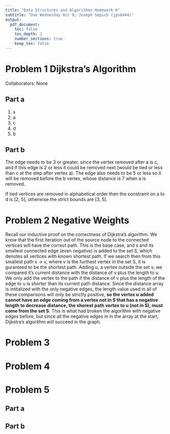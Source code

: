 ```yaml
---
title: "Data Structures and Algorithms Homework 6"
subtitle: "Due Wednesday Oct 9; Joseph Sepich (jps6444)"
output:
  pdf_document:
    toc: false
    toc_depth: 2
    number_sections: true
    keep_tex: false
---
```



# Problem 1 Dijkstra's Algorithm

Collaborators: None

## Part a

1. s
2. a
3. c
4. d
5. b

\pagebreak

## Part b

The edge needs to be 3 or greater, since the vertex removed after a is c, and if this edge is 2 or less it could be removed next (would be tied or less than c at the step after vertex a). The edge also needs to be 5 or less so it will be removed before the b vertex, whose distance is 7 when a is removed.

If tied vertices are removed in alphabetical order then the constraint on a to d is [2, 5], otherwise the strict bounds are [3, 5].

\pagebreak

# Problem 2 Negative Weights

Recall our inductive proof on the correctness of Dijkstra's algorithm. We know that the first iteration out of the source node to the connected vertices will have the correct path. This is the base case, and s and its smallest connected edge (even negative) is added to the set S, which denotes all vertices with known shortest path. If we search then from this smallest path s -> v, where v is the furthest vertex in the set S, it is guranteed to be the shortest path. Adding u, a vertex outside the set v, we compared it's current distance with the distance of v plus the length to u. We only add the vertex to the path if the distance of v plus the length of the edge to u is shorter than its current path distance. Since the distance array is intitalized with the only negative edges, the length value used in all of these comparisons will only be strictly positive, **so the vertex u added cannot have an edge coming from a vertex not in S that has a negative length to decrease distance, the shorest path vertex to u (not in S), must come from the set S**. This is what had broken the algorithm with negative edges before, but since all the negative edges in in the array at the start, Dijkstra's algorithm will succeed in the graph.

\pagebreak

# Problem 3

\pagebreak

# Problem 4

\pagebreak

# Problem 5

## Part a

\pagebreak

## Part b























